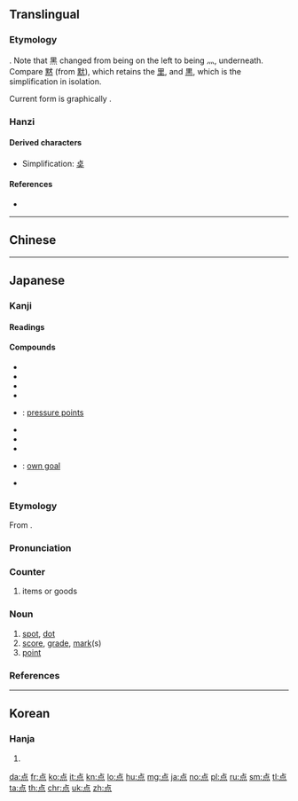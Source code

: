 {{character info/new}}
{{also|點|奌}}
==Translingual==
{{stroke order|type=animate}}
{{stroke order|strokes=9}}

===Etymology===
{{Han simp|點|f=黑|t=灬}}. Note that 黑 changed from being on the left to being 灬, underneath. Compare [[黙]] (from [[默]]), which retains the [[里]], and [[黒]], which is the simplification in isolation.

Current form is graphically {{Han compound|占|灬}}.

===Hanzi===
{{Han char|rn=86|rad=火|as=05|sn=9|four=|canj=XYRF,YRF|ids=⿱占灬}}

====Derived characters====
* Simplification: [[奌]]

====References====
* {{Han ref|kx=0669.101|dkj=18980|dj=1078.150|hdz=32198.070|uh=70B9|ud=28857}}

----

==Chinese==
{{zh-see|點}}

----

==Japanese==

===Kanji===
{{ja-kanji|grade=2|rs=火05|style=s|kyu=點}}

====Readings====
{{ja-readings
|goon=[[てん]] (ten)
|kanon=[[てん]] (ten)
|kun=[[ぼち]] (bochi), [[たてる]] ([[点てる]], tateru), [[さす]] ([[点す]], sasu), [[とぼす]] ([[点す]], tobosu), [[ともす]] ([[点す]], tomosu), [[つける]] ([[点ける]], [[tsukeru]])}}
{{attention|ja|review readings}}

====Compounds====
{{der-top|Compounds}}
* {{ja-r|濁点|だくてん}}
* {{ja-r|点字|てんじ}}
* {{ja-r|点火|てんか}}
* {{ja-r|点検|てんけん}}
* {{ja-r|点穴|てんけつ}}: [[pressure point]]s
* {{ja-r|点滅|てんめつ}}
* {{ja-r|点心|てんしん}}
* {{ja-r|点数|てんすう}}
* {{ja-r|自殺点|じさつてん}}: [[own goal]]
* {{ja-r|半濁点|はんだくてん}}
{{der-bottom}}

{{ja-kanjitab|てん|yomi=o}}

===Etymology===
From {{etyl|ltc|ja|sort=てん}} {{m|zh|點|tr=tem<sup>X</sup>||point}}.

===Pronunciation===
{{ja-pron|yomi=o|てん|acc=0|acc_ref=DJR}}

===Counter===
{{ja-pos|てん|counter}}

# items or goods

===Noun===
{{ja-noun|てん}}

# [[spot]], [[dot]]
# [[score]], [[grade]], [[mark]](s)
# [[point]]

===References===
<references/>

----

==Korean==

===Hanja===
{{ko-hanja|hangeul=점|eumhun=|rv=jeom|mr=chŏm|y=cem}}

# {{defn|lang=ko|sort=火05}}

[[da:点]]
[[fr:点]]
[[ko:点]]
[[it:点]]
[[kn:点]]
[[lo:点]]
[[hu:点]]
[[mg:点]]
[[ja:点]]
[[no:点]]
[[pl:点]]
[[ru:点]]
[[sm:点]]
[[tl:点]]
[[ta:点]]
[[th:点]]
[[chr:点]]
[[uk:点]]
[[zh:点]]
